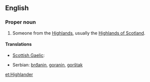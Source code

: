 {{also|highlander}}
==English==
{{wikipedia}}

===Proper noun===
{{en-proper noun|s}}

# Someone from the [[Highlands]], usually the [[w:Scottish Highlands|Highlands of Scotland]].

====Translations====
{{trans-top|someone from the Highlands}}
* [[Scottish Gaelic]]: {{t-|gd|Gaidheal|m|xs=Scottish Gaelic}}
{{trans-mid}}
* Serbian: [[brđanin]], [[goranin]], [[gorštak]]
{{trans-bottom}}

[[et:Highlander]]